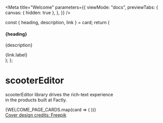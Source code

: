 

<Meta
  title="Welcome"
  parameters={{
    viewMode: "docs",
    previewTabs: {
      canvas: { hidden: true },
    },
  }}
/>

  const { heading, description, link } = card;
  return (
    <div className="sbdocs-featured__item">
      <a href={link.url} className="sbdocs-featured__item-abs-link"></a>
      <h4>{heading}</h4>
      <p>{description}</p>
      <span className="sbdocs-featured__item-link">{link.label}</span>
    </div>
  );
};

<style>
  {`
  .sbdocs .sbdocs-hero-banner{
    display:flex;
    align-items:center;
    justify-content:space-between;
    gap: 20px;
    margin-bottom: 50px;
  }

  .sbdocs .sbdocs-hero-banner__title{
    display:flex;
    flex-wrap: wrap;
    align-items:baseline;
    line-height:1.1;
  }

  .sbdocs .sbdocs-hero-banner__title strong {
    font-size: 140%;
    font-weight: bold;
    user-select:none;
    color:#0048fd;
    margin-right:10px;
  }

  @media (min-width: 640px){
    .sbdocs .sbdocs-hero-banner__title strong{
      font-size: 200%;
    }
  }

  @media (max-width: 539px){
    .sbdocs-hero-banner__desc br{
      display:none;
    }
  }

  .sbdocs-featured{
    display:flex;
    flex-wrap: wrap;
    gap: 20px;
  }

  .sbdocs-featured__item{
    width: 100%;
    border-radius: 12px;
    padding: 30px;
    background:rgb(248, 248, 248);
    display:flex;
    flex-direction:column;
    position: relative;
    user-select:none;
    transition:all 0.3s;
  }

  .sbdocs-hero-banner__img-wrapper{
    display:none;
  }

  @media (min-width: 640px){
    .sbdocs-featured__item{
      width: calc(33.33% - 20px);
      min-width: 210px;
    }
    .sbdocs-hero-banner__img-wrapper{
      display: inline-block;
    }
  }

  .sbdocs-featured__item:hover{
    transform:scale(1.05);
  }

  .sbdocs-featured__item-abs-link{
    position:absolute;
    left:0;
    top:0;
    width:100%;
    height:100%;
    z-index:1;
  }

  .sbdocs-featured__item h4{
    font-size: 22px !important;
    position: relative;
  }

  .sbdocs-featured__item-link{
    margin-top:auto;
    display: inline-flex;
    color:#0048fd;
  }

  .sbdocs-cover-design-credit-block{
    display: none;
  }

  @media (min-width: 640px){
    .sbdocs-cover-design-credit-block{
      text-align: right;
      display:block;
      width:100%;
      padding-right:20px;
      padding-top:40px;
    }
  }

  .sbdocs-cover-design-credit-link{
    font-size: 11px !important;
    display: inline-block;
    opacity:0.5;
  }`}
</style>

<div className="sbdocs-hero-banner">
  <div>
    <h1 className="sbdocs-hero-banner__title">
      <strong>scooterEditor</strong>
    </h1>
    <p className="sbdocs-hero-banner__desc">
      scooterEditor library drives the rich-text experience <br /> in the
      products built at Factly.
    </p>
  </div>
</div>
<div className="sbdocs-featured">
  {WELCOME_PAGE_CARDS.map(card => (
    <Card card={card} />
  ))}
</div>

<div className="sbdocs-cover-design-credit-block">
  <a
    href="https://www.freepik.com/vectors/work-with-us"
    className="sbdocs-cover-design-credit-link"
    target="_blank"
  >
    Cover design credits: Freepik
  </a>
</div>
